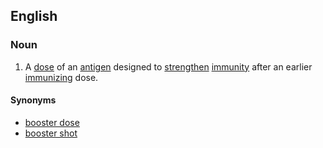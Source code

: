 ==English==

===Noun===
{{en-noun|s}}
# A [[dose]] of an [[antigen]] designed to [[strengthen]] [[immunity]] after an earlier [[immunizing]] dose.
====Synonyms====
* [[booster dose]]
* [[booster shot]]